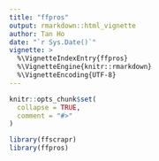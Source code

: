 ```yaml
---
title: "ffpros"
output: rmarkdown::html_vignette
author: Tan Ho
date: "`r Sys.Date()`"
vignette: >
  %\VignetteIndexEntry{ffpros}
  %\VignetteEngine{knitr::rmarkdown}
  %\VignetteEncoding{UTF-8}
---
```


```r
knitr::opts_chunk$set(
  collapse = TRUE,
  comment = "#>"
)
```

```r
library(ffscrapr)
library(ffpros)
```
